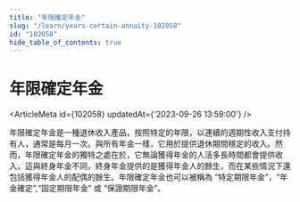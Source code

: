 ```yaml
---
title: "年限確定年金"
slug: "/learn/years-certain-annuity-102058"
id: "102058"
hide_table_of_contents: true
---
```



# 年限確定年金

<ArticleMeta id={102058} updatedAt={'2023-09-26 13:59:00'} />
<div className='border-solid border-b border-t-0 my-4 border-[var(--ifm-color-gray-300)]' />

年限確定年金是一種退休收入產品，按照特定的年限，以連續的週期性收入支付持有人，通常是每月一次。與所有年金一樣，它用於提供退休期間穩定的收入。然而，年限確定年金的獨特之處在於，它無論獲得年金的人活多長時間都會提供收入。這與終身年金不同，終身年金提供的是獲得年金人的餘生，而在某些情況下還包括獲得年金人的配偶的餘生。年限確定年金也可以被稱為 “特定期限年金”，“年金確定”,“固定期限年金” 或 “保證期限年金”。
